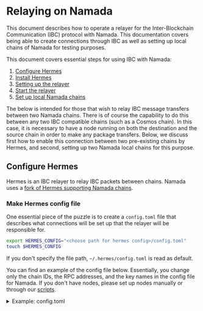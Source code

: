 
# Relaying on Namada

This document describes how to operate a relayer for the Inter-Blockchain Communication (IBC) protocol with Namada. This documentation covers being able to create connections through IBC as well as setting up local chains of Namada for testing purposes.


This document covers essential steps for using IBC with Namada:

1. [Configure Hermes](#configure-hermes)
2. [Install Hermes](#install-hermes)
3. [Setting up the relayer](#setting-up-the-relayer)
4. [Start the relayer](#start-the-relayer)
5. [Set up local Namada chains](#set-up-local-namada-chains-using-the-hermes-script)

The below is intended for those that wish to relay IBC message transfers between two Namada chains. There is of course the capability to do this between any two IBC compatible chains (such as a Cosmos chain).
In this case, it is necessary to have a node running on both the destination and the source chain in order to make any package transfers.
Below, we discuss first how to enable this connection between two pre-existing chains by Hermes, and second, setting up two Namada local chains for this purpose.


## Configure Hermes
Hermes is an IBC relayer to relay IBC packets between chains.
Namada uses a [fork of Hermes supporting Namada chains](https://github.com/heliaxdev/hermes/tree/v1.7.4-namada-beta7).

### Make Hermes config file
One essential piece of the puzzle is to create a `config.toml` file that describes what connections will be set up that the relayer will be responsible for.

```bash copy
export HERMES_CONFIG="<choose path for hermes config>/config.toml"
touch $HERMES_CONFIG
``` 

If you don't specify the file path, `~/.hermes/config.toml` is read as default.

You can find an example of the config file below. Essentially, you change only the chain IDs, the RPC addresses, and the key names in the config file for Namada. If you don't have nodes, please set up nodes manually or through our [scripts](#set-up-local-namada-chains-using-the-hermes-script).

<details>
<summary>Example: config.toml</summary>
```toml copy
[global]
log_level = 'info'

[mode]

[mode.clients]
enabled = true
refresh = true
misbehaviour = true

[mode.connections]
enabled = false

[mode.channels]
enabled = false

[mode.packets]
enabled = true
clear_interval = 10
clear_on_start = false
tx_confirmation = true

[telemetry]
enabled = false
host = '127.0.0.1'
port = 3001

[[chains]]
id = 'shielded-expedition.88f17d1d14'  # set your chain ID
type = 'Namada'
rpc_addr = 'http://127.0.0.1:26657'  # set the IP and the port of the chain
grpc_addr = 'http://127.0.0.1:9090'  # not used for now
event_source = { mode = 'push', url = 'ws://127.0.0.1:27657/websocket', batch_delay = '500ms' }  # set the IP and the port of the chain
account_prefix = ''  # not used
key_name = 'relayer'  # The key is an account name you made
store_prefix = 'ibc'
trusting_period = '4752s'
gas_price = { price = 0.0001, denom = 'tnam1qxvg64psvhwumv3mwrrjfcz0h3t3274hwggyzcee' }  # the price isn't used for now, the denom should be a raw token address retrieve denom by namadaw address find --alias "naan"
rpc_timeout = '30s'
memo_prefix = ''

[chains.packet_filter]
policy = 'allow'
list = [
  ['transfer', '<channel-id>'], #channel-id leading to the counterparty channel you want to configure IBC
]

[[chains]]
id = 'axelar-testnet-lisbon-3'
type = 'CosmosSdk'
rpc_addr = 'http://127.0.0.1:28657' # RPC of the counterparty chain
grpc_addr = 'http://127.0.0.1:28090' # gRPC of the counterparty chain
event_source = { mode = 'push', url = 'ws://127.0.0.1:28657/websocket', batch_delay = '500ms' }
rpc_timeout = '10s'
account_prefix = 'axelar'
key_name = 'relayer'
store_prefix = 'ibc'
default_gas = 5000000
max_gas = 15000000
gas_price = { price = 0.001, denom = 'uaxl' }
gas_multiplier = 1.1
max_msg_num = 30
max_tx_size = 800000
clock_drift = '5s'
max_block_time = '30s'
trusting_period = '5days' # should be less than unbonding period of the counterparty channel
ccv_consumer_chain = false
sequential_batch_tx = false
memo_prefix = ''

[chains.trust_threshold]
numerator = "1"
denominator = "3"

[chains.packet_filter]
 policy = 'allow'
 list = [
   ['transfer', '<channel-id>'], # channel id of the Namada side
 ]

[chains.packet_filter.min_fees]

[chains.address_type]
derivation = "cosmos"

# Add all channels you want to process
```
</details>

The path to the config file, which is saved in the variable `$HERMES_CONFIG` will be useful later.


<Callout type="info" emoji="🧩">
**Interpreting the toml**

Each chain configuration is specified under the `[[chains]]` object.
These are the pieces of this puzzle you want to keep your 👀 on:
 - `chains.id` is the name of the chain
 - `chains.rpc_address` specifies the port that the channel is communicating through, and will be the argument for the `ledger_address` of Namada when interacting with the ledger (will become clearer later)
     - Make sure to change the IP address to the IP address of your local machine that is running this node!
 - `chains.grpc_addr` currently is not used in Namada but needs to be configured for other Cosmos chains
 - `chains.key_name` specifies the key of the signer who signs a transaction from the relayer. The key should be generated before starting the relayer.
 - `chains.event_source` specifies the URL of the chain's websocket. This must be the same as the `rpc_address` for Hermes to work properly.
 - `chains.gas_price.denom` specifies the token that the relayer pays for IBC transactions. `chains.gas_price.price` isn't used for now in Namada.

You can see more details of configuration in [the official document](https://hermes.informal.systems/documentation/configuration).
</Callout>

### Export environment variables
The relaying user will need to save certain environment variables. These are:
```bash copy
export CHAIN_A_ID="<replace-with-chain-a-id>"
export CHAIN_B_ID="<replace-with-chain-b-id>"
export HERMES_CONFIG="<replace-with-hermes-config-path>"
```

## Install Hermes
Before conducting any IBC operations, one must download Heliax's fork Hermes binary or build it from source.

### From binaries
One can download the latest binary release from our [releases page](https://github.com/heliaxdev/hermes/releases) by choosing the appropriate architecture.

E.g.
```bash copy
export TAG="v1.7.4-namada-beta7"
export ARCH="x86_64-unknown-linux-gnu" # or "aarch64-apple-darwin"
curl -Lo /tmp/hermes.tar.gz https://github.com/heliaxdev/hermes/releases/download/${TAG}/hermes-${TAG}-${ARCH}.tar.gz
tar -xvzf /tmp/hermes.tar.gz -C /usr/local/bin
```

<Callout type="info">
For some systems, `/usr/local/bin` is a protected directory. In this case, you may need to run the above command with `sudo`.
I.e 
```bash copy
sudo tar -xvzf /tmp/hermes.tar.gz -C /usr/local/bin
```
This is also true for the command `cp ./target/release/hermes /usr/local/bin/` below (see the comment).
</Callout>

### From source
```bash copy
export TAG="v1.7.4-namada-beta7"

git clone https://github.com/heliaxdev/hermes.git
git checkout $TAG
cd hermes
cargo build --release --bin hermes
export HERMES=$(pwd) # if needed
```
Check the binary:
```bash copy
./target/release/hermes --version
```

<Callout type="info">
It is recommended to now add hermes to `$PATH` such that it is callable without any pre-fixes.
For ubuntu users, this can be achieved by
```bash copy
sudo cp ./target/release/hermes /usr/local/bin/
```
</Callout>

## Setting up the relayer

### Create the relayer account
On each chain, there must be a `relayer` account. The alias should be the same as `chains.key_name` in the config. On a Namada chain, this can be done by running
```bash copy
namadaw gen --alias relayer
```

This will generate a key for the relayer account. The key will be stored in the `wallet.toml` that is found in the [base directory](./ledger/base-directory.mdx) of the node, inside the `chain-id` folder. For example, if the `chain-id` is `shielded-expedition.88f17d1d14`, the `wallet.toml` will be found in `$HOME/.local/share/namada/shielded-expedition.88f17d1d14/wallet.toml` (on a ubuntu machine where `base-dir` has not been set up properly).

The relayer account should have some balance to pay the fee of transactions. Before creating an IBC channel or relaying an IBC packet, you need to transfer the fee token to the relayer account.

### Add the relayer key to Hermes
To sign each transaction, the relayer's key should be added to Hermes with `keys add` command in advance. It requires the `wallet.toml` which should have the key of `chains.key_name`. Once the key has been added, Hermes doesn't need the wallet anymore.
```bash copy
hermes --config $HERMES_CONFIG keys add --chain $CHAIN_ID --key-file $WALLET_PATH
```

Hermes will store the key in `~/.hermes/keys/${CHAIN_ID}` as default. You can specify the directory by setting `chains.key_store_folder` in the config file.

<Callout type="info">
If you want to use an encrypted key with a password, you have to set an environment variable `NAMADA_WALLET_PASSWORD_FILE` for the password file or `NAMADA_WALLET_PASSWORD` to avoid entering the password for each transaction submission.
</Callout>

It is now possible to set up the client.

### Create IBC channel
The "create channel" command (below) creates not only the IBC channel but also the necessary IBC client connection.

```bash copy
hermes --config $HERMES_CONFIG \
  create channel \
  --a-chain $CHAIN_A_ID \
  --b-chain $CHAIN_B_ID \
  --a-port transfer \
  --b-port transfer \
  --new-client-connection --yes
```

<Callout type="info">
Note that the above `CHAIN_IDs` will depend on your own setup, so do check this for yourself!
</Callout>

When the creation has been completed, you can see the channel IDs. For example, the following text shows that a channel with ID `955` has been created on Chain A `shielded-expedition.88f17d1d14`, and a channel with ID `460` has been created on Chain B `axelar-testnet-lisbon-3`. You will need the channel IDs for a transfer over IBC. It means that you have to specify `channel-955` as a channel ID (The prefix `channel-` is always required) for a transfer from Chain A to Chain B. Also, you have to specify `channel-460` as a channel ID for a transfer from Chain B to Chain A.

Remember the ClientId for each of the chains, we will need them on the next step: `07-tendermint-2996` for `shielded-expedition.88f17d1d14` and `07-tendermint-884` for `axelar-testnet-lisbon-3`

```bash copy
export CLIENT_A_ID="<replace-with-client-a-id>"
export CLIENT_B_ID="<replace-with-client-b-id>"
```

<Expandable>
```
SUCCESS Channel {
    ordering: Unordered,
    a_side: ChannelSide {
        chain: BaseChainHandle {
            chain_id: ChainId {
                id: "shielded-expedition.88f17d1d14",
                version: 0,
            },
            runtime_sender: Sender { .. },
        },
        client_id: ClientId(
            "07-tendermint-2996",
        ),
        connection_id: ConnectionId(
            "connection-1479",
        ),
        port_id: PortId(
            "transfer",
        ),
        channel_id: Some(
            ChannelId(
                "channel-955",
            ),
        ),
        version: None,
    },
    b_side: ChannelSide {
        chain: BaseChainHandle {
            chain_id: ChainId {
                id: "axelar-testnet-lisbon-3",
                version: 3,
            },
            runtime_sender: Sender { .. },
        },
        client_id: ClientId(
            "07-tendermint-884",
        ),
        connection_id: ConnectionId(
            "connection-679",
        ),
        port_id: PortId(
            "transfer",
        ),
        channel_id: Some(
            ChannelId(
                "channel-460",
            ),
        ),
        version: None,
    },
    connection_delay: 0ns,
}
```
</Expandable>

### Change Hermes configuration

Now when the channels are created we need to update the [Hermes configuration](#Make-Hermes-config-file)

```bash copy
...
[chains.packet_filter]
policy = 'allow'
list = [
  ['transfer', '<channel-id>'], #channel-id leading to the counterparty channel you want to use for IBC
]
...
```

### Update IBC clients

In order to have IBC channels running they need active IBC clients they rely on. When clients are not in use they tend to expire and to prevent this they are required to be updated manually.

The "update channel" command (below) update the actual state of the client in the particular chain.

```bash copy
hermes update client --host-chain $CHAIN_A_ID --client $CLIENT_A_ID
hermes update client --host-chain $CHAIN_B_ID --client $CLIENT_B_ID
```

It is recommended to perform this manual update or use specific scripts to automate it. Otherwise, you risk your clients will be expired. The restoration is possible only from the Governance of the specific chain.

## Start the relayer
Once you run Hermes, it monitors chains via the nodes and relays packets according to monitored events.
```bash copy
hermes --config $HERMES_CONFIG start
```

You can see more details of Hermes at [the official document](https://hermes.informal.systems/).

After the sync, you can create the channel and start Hermes as explained [above](#create-ibc-channel).
```bash copy
# create a channel
hermes --config $HERMES_CONFIG \
  create channel \
  --a-chain $CHAIN_A_ID \
  --b-chain $CHAIN_B_ID \
  --a-port transfer \
  --b-port transfer \
  --new-client-connection --yes
```

### Transferring assets over IBC
It is now possible to [transfer assets between the two chains.](../users/ibc.mdx)

## Set up local Namada chains using the Hermes script
The script `setup-namada` will set up two chains with one validator node, copy necessary files for Hermes, and make an account for Hermes on each ledger. Also, it will make a Hermes' config file `config_for_namada.toml` in the `hermes` directory.

First, you will need to export some environment variables:

```bash copy
export NAMADA_DIR="<path-to-namada-source-directory>"
export TAG="v1.7.4-namada-beta7"
```

```bash copy
git clone https://github.com/heliaxdev/hermes.git
git checkout $TAG # The branch is the same as our Hermes
cd hermes
./scripts/setup-namada $NAMADA_DIR
```

In this case, the user doesn't have to wait for sync. If the relayer account on each instance has enough balance, the user can create a channel and start Hermes immediately as explained [above](#create-ibc-channel). The user finds these chain IDs of the chains in the config file `config_for_namada.toml`. One can run `grep "id" ${HERMES_CONFIG}`.
```bash copy
# create a channel
hermes --config $HERMES_CONFIG \
  create channel \
  --a-chain $CHAIN_A_ID \
  --b-chain $CHAIN_B_ID \
  --a-port transfer \
  --b-port transfer \
  --new-client-connection --yes

# Run Hermes
hermes --config $HERMES_CONFIG start
```

Each node data and configuration files are in `hermes/data/namada-*/.namada`.

In order to close any ledgers setup by the script, one can run
```bash copy
killall namadan
```
